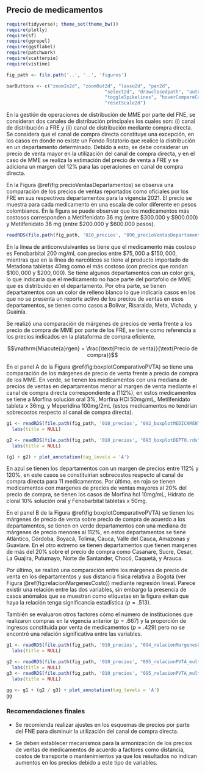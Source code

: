 ## Precio de medicamentos

```r
require(tidyverse); theme_set(theme_bw())
require(plotly)
require(sf)
require(ggrepel)
require(ggsflabel)
require(patchwork)
require(scatterpie)
require(vistime)

fig_path <- file.path('..', '..', 'figures')

barButtons <- c("zoomIn2d", "zoomOut2d", "lasso2d", "pan2d", 
                                    "select2d", "drawclosedpath", "autoScale2d", "zoom2", 
                                    "toggleSpikelines", "hoverCompareCartesian", "hoverClosestCartesian", 
                                    "resetScale2d")
```

\maxdeadcycles=1000

En la gestión de operaciones de distribución de MME por parte del FNE, se consideran dos canales de distribución principales los cuales son: (i) canal de distribución a FRE y (ii) canal de distribución mediante compra directa. Se considera que el canal de compra directa constituye una excepción, en los casos en donde no existe un Fondo Rotatorio que realice la distribución en un departamento determinado. Debido a esto, se debe considerar un precio de venta mayor en la utilización del canal de compra directa, y en el caso de MME se realiza la estimación del precio de venta a FRE y se adiciona un margen del 12\% para las operaciones en canal de compra directa.

En la Figura \@ref(fig:precioVentasDepartamentos) se observa una comparación de los precios de ventas reportados como oficiales por los FRE en sus respectivos departamentos para la vigencia 2021. El precio se muestra para cada medicamento en una escala de color diferente en pesos colombianos. En la figura se puede observar que los medicamentos más costosos corresponden a Metilfenidato 36 mg (entre $\$300.000$ y $\$900.000$) y Metilfenidato 36 mg (entre $\$200.000$ y $\$600.000$ pesos).

```r
readRDS(file.path(fig_path, '010_precios', "090_precioVentasDepartamentos.rds"))
```

En la línea de anticonvulsivantes se tiene que el medicamento más costoso es Fenobarbital 200 mg/mL con precios entre $\$75,000$ a $\$150,000$, mientras que en la línea de narcóticos se tiene al producto importado de Metadona tabletas 40mg como el más costoso (con precios que rondan $\$100,000$ y $\$200,000$). Se tiene algunos departamentos con un color gris, lo que indicaría que el medicamento no hace parte del portafolio de MME que es distribuido en el departamento. Por otra parte, se tienen departamentos con un color de relleno blanco lo que indicaría casos en los que no se presenta un reporte activo de los precios de ventas en esos departamentos, se tienen como casos a Bolívar, Risaralda, Meta, Vichada, y Guainía. 

<!-- ```{r precioVentasDeptosVariacion, echo=FALSE, warning=FALSE, fig.cap='Márgen de ganancia de medicamentos en los FRE', fig.width=20, fig.height=15, fig.topcaption=TRUE, out.width="100%", fig.pos='t!'} -->
<!-- readRDS(file.path(fig_path, '010_precios', "091_precioVentasDeptosVariacion.rds")) -->
<!-- ``` -->

Se realizó una comparación de márgenes de precios de venta frente a los precio de compra de MME por parte de los FRE, se tiene como referencia a los precios indicados en la plataforma de compra eficiente. 

$$\mathrm{M\acute{a}rgen} = \frac{\text{Precio de venta}}{\text{Precio de compra}}$$

En el panel A de la Figura \@ref(fig:boxplotComparativoPVTA) se tiene una comparación de los márgenes de precio de venta frente a precio de compra de los MME. En verde, se tienen los medicamentos con una mediana de precios de ventas en departamentos menor al margen de venta mediante el canal de compra directa correspondiente a (112\%), en estos medicamentos se tiene a Morfina solución oral 3\%, Morfina HCl 50mg/mL, Metilfenidato tableta x 36mg, y Meperidina 100mg/2mL (estos medicamentos no tendrían sobrecostos respecto al canal de compra directa).

```r
g1 <- readRDS(file.path(fig_path, '010_precios', "092_boxplotMEDICAMENTO.rds")) + 
  labs(title = NULL)

g2 <- readRDS(file.path(fig_path, '010_precios', "093_boxplotDEPTO.rds")) + 
  labs(title = NULL)

(g1 + g2) + plot_annotation(tag_levels = 'A') 
```

En azul se tienen los departamentos con un margen de precios entre 112\% y 120\%, en este casos se constituirían sobrecostos respecto al canal de compra directa para 11 medicamentos. Por último, en rojo se tienen medicamentos con margenes de precios de ventas mayores al 20\% del precio de compra, se tienen los casos de Morfina hcl 10mg/mL, Hidrato de cloral 10% solución oral y Fenobarbital tabletas x 50mg.  

En el panel B de la Figura \@ref(fig:boxplotComparativoPVTA) se tienen los márgenes de precio de venta sobre precio de compra de acuerdo a los departamentos, se tienen en verde departamentos con una mediana de márgenes de precio menores al 112\%, en estos departamentos se tiene Atlántico, Córdoba, Boyacá, Tolima, Cauca, Valle del Cauca, Amazonas y Guaviare. En el otro extremo se tienen departamentos que tienen margenes de más del 20\% sobre el precio de compra como Casanare, Sucre, Cesar, La Guajira, Putumayo, Norte de Santander, Chocó, Caquetá, y Arauca.  

Por último, se realizó una comparación entre los márgenes de precio de venta en los departamentos y sus distancia física relativa a Bogotá (ver Figura \@ref(fig:relacionMargenesCosto)) mediante regresión lineal. Parece existir una relación entre las dos variables, sin embargo la presencia de casos anómalos que se muestran como etiquetas en la figura evitan que haya la relación tenga significancia estadística ($p = .513$).

También se evaluaron otros factores cómo el número de instituciones que realizaron compras en la vigencia anterior ($p = .667$) y la proporción de ingresos constituida por venta de medicamentos ($p = .429$) pero no se encontró una relación significativa entre las variables.

```r

g1 <- readRDS(file.path(fig_path, '010_precios', "094_relacionMargenesCosto.rds")) + 
  labs(title = NULL)

g2 <- readRDS(file.path(fig_path, '010_precios', "095_relacionPVTA_multireg_1.rds")) + 
  labs(title = NULL)
g3 <- readRDS(file.path(fig_path, '010_precios', "095_relacionPVTA_multireg_2.rds")) + 
  labs(title = NULL)

gg <- g1 + (g2 / g3) + plot_annotation(tag_levels = 'A')
gg
```

### Recomendaciones finales

- Se recomienda realizar ajustes en los esquemas de precios por parte del FNE para disminuir la utilización del canal de compra directa. 

- Se deben establecer mecanismos para la armonización de los precios de ventas de medicamentos de acuerdo a factores como distancia, costos de transporte o mantenimientos ya que los resultados no indican aumentos en los precios debido a este tipo de variables.

